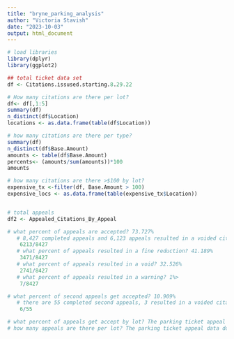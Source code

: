 ```yaml
---
title: "bryne_parking_analysis"
author: "Victoria Stavish"
date: "2023-10-03"
output: html_document
---
```


```r
# load libraries
library(dplyr)
library(ggplot2)

```


```r

## total ticket data set 
df <- Citations.issused.starting.8.29.22

# How many citations are there per lot? 
df<- df[,1:5]
summary(df)
n_distinct(df$Location)
locations <- as.data.frame(table(df$Location))

# how many citations are there per type?  
summary(df)
n_distinct(df$Base.Amount)
amounts <- table(df$Base.Amount)
percents<- (amounts/sum(amounts))*100
amounts

# how many citations are there >$100 by lot? 
expensive_tx <-filter(df, Base.Amount > 100)
expensive_locs <- as.data.frame(table(expensive_tx$Location))


# total appeals  
df2 <- Appealed_Citations_By_Appeal

# what percent of appeals are accepted? 73.727%
   # 8,427 completed appeals and 6,123 appeals resulted in a voided citation, a fine reduction, or the citation was dropped to a warming
    6213/8427
   # what percent of appeals resulted in a fine reduction? 41.189%   
    3471/8427
   # what percent of appeals resulted in a void? 32.526%   
    2741/8427
   # what percent of appeals resulted in a warning? 1%>
    7/8427 

# what percent of second appeals get accepted? 10.909%
   # there are 55 completed second appeals, 3 resulted in a voided citation and three resulted in a fine reduction  
    6/55

# what percent of appeals get accept by lot? The parking ticket appeal data does not have the lot variable
# how many appeals are there per lot? The parking ticket appeal data does not have the lot variable


```
